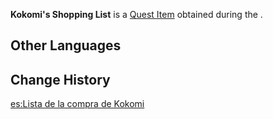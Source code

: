 {{Item Infobox
|id           = 101756
|image        = Book Letter.png
|type         = Quest Items
|group        = Event Items
|description  = A shopping list of books compiled by Kokomi. All the genres, unit prices, and amounts of the books she desires have been written down here in her elegant script.
|source1      = [[Pen Pals, Book Reviews, and the Super Lucky General]]
|event        = Hues of the Violet Garden
}}
'''Kokomi's Shopping List''' is a [[Quest Item]] obtained during the {{Quest|Pen Pals, Book Reviews, and the Super Lucky General}}.

==Other Languages==
{{Other Languages
|default_hidden = 1
|en      = Kokomi's Shopping List
|zhs     = 心海的采购单
|zhs_rm  = Xīnhǎi de Cǎigòu Dān
|zht     = 心海的採購單
|zht_rm  = Xīnhǎi de Cǎigòu Dān
|ja      = 心海の買い物リスト
|ja_rm   = Kokomi no Kaimono Risuto
|ko      = 코코미의 구매 리스트
|ko_rm   = Kokomi-ui Gumae Riseuteu
|es      = Lista de la compra de Kokomi
|fr      = Liste de courses de Kokomi
|ru      = Список покупок Кокоми
|th      = ใบสั่งซื้อของ Kokomi
|th_rm   = Baisang Sue khong Kokomi
|vi      = Danh Sách Mua Hàng Của Kokomi
|de      = Kokomis Einkaufsliste
|id      = Daftar Belanjaan Kokomi
|pt      = Lista de Compras de Kokomi
|tr      = Kokomi'nin Alışveriş Listesi
|it      = Lista della spesa di Kokomi
}}

==Change History==
{{Change History|2.6}}

[[es:Lista de la compra de Kokomi]]